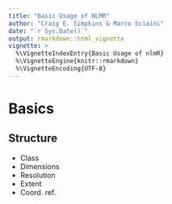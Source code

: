 ```yaml
---
title: "Basic Usage of NLMR"
author: "Craig E. Simpkins & Marco Sciaini"
date: "`r Sys.Date()`"
output: rmarkdown::html_vignette
vignette: >
  %\VignetteIndexEntry{Basic Usage of nlmR}
  %\VignetteEngine{knitr::rmarkdown}
  %\VignetteEncoding{UTF-8}
---
```


# Basics

## Structure

* Class
* Dimensions
* Resolution
* Extent
* Coord. ref.

